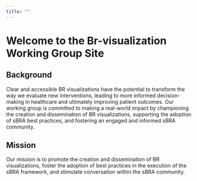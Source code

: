 ```yaml
---
title: ""
---
```


# **Welcome to the Br-visualization Working Group Site**


## Background

Clear and accessible BR visualizations have the potential to transform the way we evaluate new interventions, leading to more informed decision-making in healthcare and ultimately improving patient outcomes. Our working group is committed to making a real-world impact by championing the creation and dissemination of BR visualizations, supporting the adoption of sBRA best practices, and fostering an engaged and informed sBRA community.

## Mission

Our mission is to promote the creation and dissemination of BR visualizations, foster the adoption of best practices in the execution of the sBRA framework, and stimulate conversation within the sBRA community.

## 

